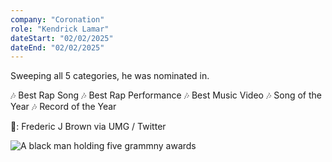 ```yaml
---
company: "Coronation"
role: "Kendrick Lamar"
dateStart: "02/02/2025"
dateEnd: "02/02/2025"
---
```



Sweeping all 5 categories, he was nominated in.

🎶 Best Rap Song
🎶 Best Rap Performance
🎶 Best Music Video
🎶 Song of the Year
🎶 Record of the Year

📸: Frederic J Brown via UMG / Twitter

<Image 
  src="https://res.cloudinary.com/relentz3d/image/upload/t_relent/1-2-3-4-5.jpeg"
  alt="A black man holding five grammny awards"
  width={800}
  height={600}
  loading="lazy"
  format="webp"
/>
